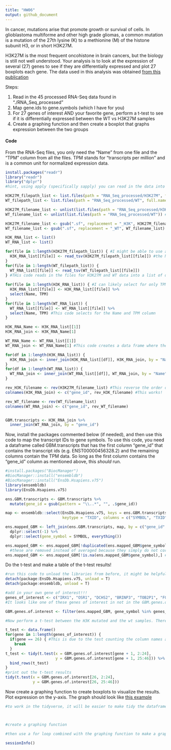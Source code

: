 ---
title: "HW06"
output: github_document
---

In cancer, mutations arise that promote growth or survival of cells. In glioblastoma multiforme and other high grade gliomas, a common mutation is a mutation of the 27th lysine (K) to a methionine (M) of the histone subunit H3, or in short H3K27M. 

H3K27M is the most frequent oncohistone in brain cancers, but the biology is still not well understood. Your analysis is to look at the expression of several (27) genes to see if they are differentially expressed and plot 27 boxplots each gene. The data used in this analysis was obtained [from this publication](https://pubmed.ncbi.nlm.nih.gov/31085178/) 

Steps: 

  1. Read in the 45 processed RNA-Seq data found in "./RNA_Seq_processed"
  2. Map gene.ids to gene.symbols (which I have for you)
  3. For 27 genes of interest AND your favorite gene, perform a t-test to see if it is differentially expressed between the WT vs H3K27M samples
  4. Create a graphing function and then create a boxplot that graphs expression between the two groups
  
  
#### Code

From the RNA-Seq files, you only need the "Name" from one file and the "TPM" column from all the files. TPM stands for "transcripts per million" and is a common unit for normalized expression data. 
```{r load in data}
install.packages("readr")
library("readr")
library("dplyr")
#hint, using apply (specifically sapply) you can read in the data into a list and then bind the columns together. Or you can use a for loop too. 

H3K27M_filepath_list <- list.files(path = "RNA_Seq_processed/H3K27M", full.names = TRUE)
WT_filepath_list <- list.files(path = "RNA_Seq_processed/WT", full.names = TRUE) #list.files() simply creates a list containing the file names of all the files in a folder. With the full.names argument set to TRUE, the function outputs the path of the file instead of just the file name

H3K27M_filename_list <- unlist(list.files(path = "RNA_Seq_processed/H3K27M"))
WT_filename_list <- unlist(list.files(path = "RNA_Seq_processed/WT")) #and this creates a list of the file names without the path, and converts to a character vector using unlist()

H3K27M_filename_list <- gsub(".sf", replacement = "_H3K", H3K27M_filename_list)
WT_filename_list <- gsub(".sf", replacement = "_WT", WT_filename_list) #updates these variables to filenames without extensions

```

```{r}
H3K_RNA_list <- list()
WT_RNA_list <- list()

for(file in 1:length(H3K27M_filepath_list)) { #I might be able to use an apply function here instead, might try later
  H3K_RNA_list[[file]] <- read_tsv(H3K27M_filepath_list[[file]]) #the NAME column is a character vector - we will see if this matters
}
for(file in 1:length(WT_filepath_list)) {
  WT_RNA_list[[file]] <- read_tsv(WT_filepath_list[[file]])
} #THis code reads in the files for H3K27M and WT data into a list of data frames
  
for(file in 1:length(H3K_RNA_list)) { #I can likely select for only TPM columns using contain() once the for loop is complete - I will do that later if I have the time
  H3K_RNA_list[[file]] <- H3K_RNA_list[[file]] %>% 
  select(Name, TPM)
}
for(file in 1:length(WT_RNA_list)) {
  WT_RNA_list[[file]] <- WT_RNA_list[[file]] %>% 
  select(Name, TPM) #This code selects for the Name and TPM column
}

H3K_RNA_Name <- H3K_RNA_list[[1]]
H3K_RNA_join <- H3K_RNA_Name[1]

WT_RNA_Name <- WT_RNA_list[[1]]
WT_RNA_join <- WT_RNA_Name[1] #This code creates a data frame where the first and only column is the name column of the data

```

```{r}
for(df in 1:length(H3K_RNA_list)) {
  H3K_RNA_join <- inner_join(H3K_RNA_list[[df]], H3K_RNA_join, by = "Name")
}
for(df in 1:length(WT_RNA_list)) {
  WT_RNA_join <- inner_join(WT_RNA_list[[df]], WT_RNA_join, by = "Name")
}

rev_H3K_filename <- rev(H3K27M_filename_list) #This reverse the order of the object because the for() loop adds the columns in a reverse order
colnames(H3K_RNA_join) <- c("gene_id", rev_H3K_filename) #This works!

rev_WT_filename <- rev(WT_filename_list)
colnames(WT_RNA_join) <- c("gene_id", rev_WT_filename)


GBM.transcripts <- H3K_RNA_join %>% 
  inner_join(WT_RNA_join, by = "gene_id")
```



Now, install the packages commented below (if needed), and then use this code to map the transcript IDs to gene symbols. To use this code, you need a dataframe called GBM.transcripts that has the first column "gene_id" that contains the transcript ids (e.g. ENST00000456328.2) and the remaining columns contain the TPM data. So long as the first column contains the "gene_id" column as mentioned above, this *should* run. 

```{r map gene.ids to gene.symbols using ensembldb}


#install.packages("BiocManager")
#BiocManager::install("ensembldb")
#BiocManager::install("EnsDb.Hsapiens.v75")
library(ensembldb)
library(EnsDb.Hsapiens.v75)

ens.GBM.transcripts <- GBM.transcripts %>% 
  mutate(gene_id = gsub(pattern = "\\..*", "", .$gene_id))

map <- ensembldb::select(EnsDb.Hsapiens.v75, keys = ens.GBM.transcripts$gene_id,
                         keytype = "TXID", columns = c("SYMBOL", "TXID"))

ens.mapped_GBM <- left_join(ens.GBM.transcripts, map, by = c("gene_id" = "TXID")) %>% 
  dplyr::select(-1) %>% 
  dplyr::select(gene_symbol = SYMBOL, everything())

ens.mapped_GBM <- ens.mapped_GBM[!duplicated(ens.mapped_GBM$gene_symbol),] #remove duplicated gene symbols
  #these are removed instead of averaged because they simply do not correlate particularly well. 
ens.mapped_GBM <- ens.mapped_GBM[!is.na(ens.mapped_GBM$gene_symbol),] #remove NA values

```



Do the t-test and make a table of the t-test results!

```{r t.test for difference between a bunch of genes}
#run this code to unload the libraries from before, it might be helpful because the select() function from dplyr might be hidden otherwise
detach(package:EnsDb.Hsapiens.v75, unload = T)
detach(package:ensembldb, unload = T)

#add in your own gene of interest!!! 
genes_of_interest <- c("IRX1", "OSR1", "DCHS2", "BRINP3", "TOB2P1", "FOXD1", "ZFPM2", "GLB1", "ALG5", "TRIM4", "ADARB2", "PCDHGA11", "IDH1", "EGFR", "MGMT", "TERT", "PTEN", "TP53", "RB1", "PTEN", "ATRX", "PDGFRA", "PIK3CA", "MICA", "CDKN2A", "EZH2", "BRD2")
#It looks like one of these genes of interest in not in the GBM.genes.of.interest data frame. I think that is causing potential problems later on.

GBM.genes.of.interest <- filter(ens.mapped_GBM, gene_symbol %in% genes_of_interest)

#Now perform a t-test between the H3K mutated and the wt samples. There are many ways to do this actually, you can use a for loop or you could do the tidy alternative with broom(), but the for loop is probably the easiest

t_test <- data.frame()
for(gene in 1:length(genes_of_interest)) {
  if(gene == 26) { #This is due to the test counting the column names as data, so I had to shift the for() loop down - meaning I also had to cut it short
    break
  }
t_test <- tidy(t.test(x = GBM.genes.of.interest[gene + 1, 2:24],
                      y = GBM.genes.of.interest[gene + 1, 25:46])) %>% 
  bind_rows(t_test)
}
#print out the t-test results
tidy(t.test(x = GBM.genes.of.interest[26, 2:24],
            y = GBM.genes.of.interest[26, 25:46]))
```



Now create a graphing function to create boxplots to visualize the results. Plot expression on the y-axis. The graph should look like [this example](IRX1_example.png)

```{r create a graphing function}
#to work in the tidyverse, it will be easier to make tidy the dataframe first



#create a graphing function

#then use a for loop combined with the graphing function to make a graph for all your genes of interest 
```


```{r reproducibility}
sessionInfo()
```

